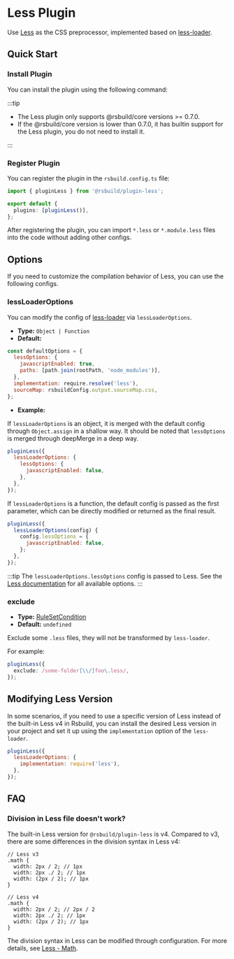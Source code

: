 # Less Plugin


<SourceCode href="https://github.com/web-infra-dev/rsbuild/tree/main/packages/plugin-less" />

Use [Less](https://lesscss.org/) as the CSS preprocessor, implemented based on [less-loader](https://github.com/webpack-contrib/less-loader).

## Quick Start

### Install Plugin

You can install the plugin using the following command:


<PackageManagerTabs command="add @rsbuild/plugin-less -D" />

:::tip

- The Less plugin only supports @rsbuild/core versions >= 0.7.0.
- If the @rsbuild/core version is lower than 0.7.0, it has builtin support for the Less plugin, you do not need to install it.

:::

### Register Plugin

You can register the plugin in the `rsbuild.config.ts` file:

```ts title="rsbuild.config.ts"
import { pluginLess } from '@rsbuild/plugin-less';

export default {
  plugins: [pluginLess()],
};
```

After registering the plugin, you can import `*.less` or `*.module.less` files into the code without adding other configs.

## Options

If you need to customize the compilation behavior of Less, you can use the following configs.

### lessLoaderOptions

You can modify the config of [less-loader](https://github.com/webpack-contrib/less-loader) via `lessLoaderOptions`.

- **Type:** `Object | Function`
- **Default:**

```js
const defaultOptions = {
  lessOptions: {
    javascriptEnabled: true,
    paths: [path.join(rootPath, 'node_modules')],
  },
  implementation: require.resolve('less'),
  sourceMap: rsbuildConfig.output.sourceMap.css,
};
```

- **Example:**

If `lessLoaderOptions` is an object, it is merged with the default config through `Object.assign` in a shallow way. It should be noted that `lessOptions` is merged through deepMerge in a deep way.

```js
pluginLess({
  lessLoaderOptions: {
    lessOptions: {
      javascriptEnabled: false,
    },
  },
});
```

If `lessLoaderOptions` is a function, the default config is passed as the first parameter, which can be directly modified or returned as the final result.

```js
pluginLess({
  lessLoaderOptions(config) {
    config.lessOptions = {
      javascriptEnabled: false,
    };
  },
});
```

:::tip
The `lessLoaderOptions.lessOptions` config is passed to Less. See the [Less documentation](https://lesscss.org/usage/#command-line-usage-options) for all available options.
:::

### exclude

- **Type:** [RuleSetCondition](https://rspack.dev/config/module#condition)
- **Default:** `undefined`

Exclude some `.less` files, they will not be transformed by `less-loader`.

For example:

```ts
pluginLess({
  exclude: /some-folder[\\/]foo\.less/,
});
```

## Modifying Less Version

In some scenarios, if you need to use a specific version of Less instead of the built-in Less v4 in Rsbuild, you can install the desired Less version in your project and set it up using the `implementation` option of the `less-loader`.

```js
pluginLess({
  lessLoaderOptions: {
    implementation: require('less'),
  },
});
```

## FAQ

### Division in Less file doesn't work?

The built-in Less version for `@rsbuild/plugin-less` is v4. Compared to v3, there are some differences in the division syntax in Less v4:

```less
// Less v3
.math {
  width: 2px / 2; // 1px
  width: 2px ./ 2; // 1px
  width: (2px / 2); // 1px
}

// Less v4
.math {
  width: 2px / 2; // 2px / 2
  width: 2px ./ 2; // 1px
  width: (2px / 2); // 1px
}
```

The division syntax in Less can be modified through configuration. For more details, see [Less - Math](https://lesscss.org/usage/#less-options-math).
